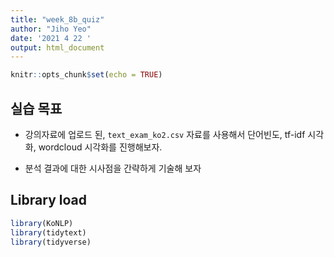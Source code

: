 ---
title: "week_8b_quiz"
author: "Jiho Yeo"
date: '2021 4 22 '
output: html_document
---

```{r setup, include=FALSE}
knitr::opts_chunk$set(echo = TRUE)
```

## 실습 목표

- 강의자료에 업로드 된, `text_exam_ko2.csv` 자료를 사용해서 단어빈도, tf-idf 시각화, wordcloud 시각화를 진행해보자.

- 분석 결과에 대한 시사점을 간략하게 기술해 보자

## Library load 

```{r}
library(KoNLP)
library(tidytext) 
library(tidyverse)
```





